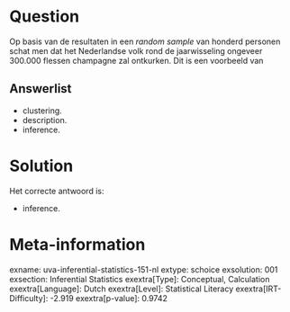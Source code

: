 Question
========

Op basis van de resultaten in een *random sample* van honderd personen
schat men dat het Nederlandse volk rond de jaarwisseling ongeveer
300.000 flessen champagne zal ontkurken. Dit is een voorbeeld van


Answerlist
----------

* clustering.
* description.
* inference.

Solution
========

Het correcte antwoord is: 

* inference.

Meta-information
================
exname: uva-inferential-statistics-151-nl
extype: schoice
exsolution: 001
exsection: Inferential Statistics
exextra[Type]: Conceptual, Calculation
exextra[Language]: Dutch
exextra[Level]: Statistical Literacy
exextra[IRT-Difficulty]: -2.919
exextra[p-value]: 0.9742
